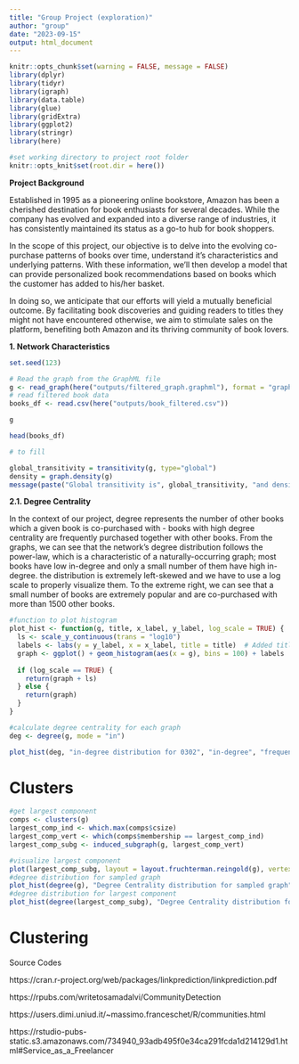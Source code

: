 ```yaml
---
title: "Group Project (exploration)"
author: "group"
date: "2023-09-15"
output: html_document
---
```


```r
knitr::opts_chunk$set(warning = FALSE, message = FALSE)
library(dplyr)
library(tidyr)
library(igraph)
library(data.table)
library(glue)
library(gridExtra)
library(ggplot2)
library(stringr)
library(here)
```

```r
#set working directory to project root folder
knitr::opts_knit$set(root.dir = here())
```

**Project Background**

Established in 1995 as a pioneering online bookstore, Amazon has been a cherished destination for book enthusiasts for several decades. While the company has evolved and expanded into a diverse range of industries, it has consistently maintained its status as a go-to hub for book shoppers.

In the scope of this project, our objective is to delve into the evolving co-purchase patterns of books over time, understand it's characteristics and underlying patterns. With these information, we'll then develop a model that can provide personalized book recommendations based on books which the customer has added to his/her basket.

In doing so, we anticipate that our efforts will yield a mutually beneficial outcome. By facilitating book discoveries and guiding readers to titles they might not have encountered otherwise, we aim to stimulate sales on the platform, benefiting both Amazon and its thriving community of book lovers.

**1. Network Characteristics**

```r
set.seed(123)

# Read the graph from the GraphML file
g <- read_graph(here("outputs/filtered_graph.graphml"), format = "graphml")
# read filtered book data
books_df <- read.csv(here("outputs/book_filtered.csv"))

g

head(books_df)

```



```r

# to fill
```

```r
global_transitivity = transitivity(g, type="global")
density = graph.density(g)
message(paste("Global transitivity is", global_transitivity, "and density is", density))
```

**2.1. Degree Centrality**

In the context of our project, degree represents the number of other books which a given book is co-purchased with - books with high degree centrality are frequently purchased together with other books. From the graphs, we can see that the network's degree distribution follows the power-law, which is a characteristic of a naturally-occurring graph; most books have low in-degree and only a small number of them have high in-degree. the distribution is extremely left-skewed and we have to use a log scale to properly visualize them. To the extreme right, we can see that a small number of books are extremely popular and are co-purchased with more than 1500 other books. 

```r
#function to plot histogram
plot_hist <- function(g, title, x_label, y_label, log_scale = TRUE) {
  ls <- scale_y_continuous(trans = "log10")
  labels <- labs(y = y_label, x = x_label, title = title)  # Added title parameter
  graph <- ggplot() + geom_histogram(aes(x = g), bins = 100) + labels
  
  if (log_scale == TRUE) {
    return(graph + ls)
  } else {
    return(graph)
  }
}

#calculate degree centrality for each graph
deg <- degree(g, mode = "in")

plot_hist(deg, "in-degree distribution for 0302", "in-degree", "frequency (log scale)")

```

# Clusters

```r

#get largest component
comps <- clusters(g)
largest_comp_ind <- which.max(comps$csize)
largest_comp_vert <- which(comps$membership == largest_comp_ind)
largest_comp_subg <- induced_subgraph(g, largest_comp_vert)

#visualize largest component
plot(largest_comp_subg, layout = layout.fruchterman.reingold(g), vertex.size = degree(largest_comp_subg))
#degree distribution for sampled graph
plot_hist(degree(g), "Degree Centrality distribution for sampled graph", "degree centrality", "frequency", log_scale = FALSE)
#degree distribution for largest component
plot_hist(degree(largest_comp_subg), "Degree Centrality distribution for largest component", "degree centrality", "frequency", log_scale = FALSE)
```


# Clustering

Source Codes

https://cran.r-project.org/web/packages/linkprediction/linkprediction.pdf

https://rpubs.com/writetosamadalvi/CommunityDetection

https://users.dimi.uniud.it/~massimo.franceschet/R/communities.html

https://rstudio-pubs-static.s3.amazonaws.com/734940_93adb495f0e34ca291fcda1d214129d1.html#Service_as_a_Freelancer









